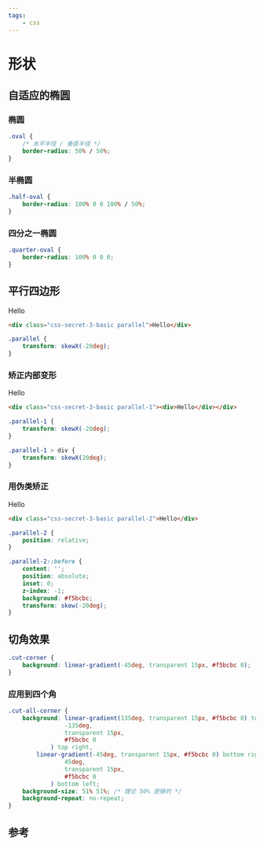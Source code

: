```yaml
---
tags:
    - css
---
```



# 形状

## 自适应的椭圆

### 椭圆

<div class="css-secret-3-basic css-secret-3-oval"></div>

```css
.oval {
    /* 水平半径 / 垂直半径 */
    border-radius: 50% / 50%;
}
```

### 半椭圆

<div class="css-secret-3-basic half-oval"></div>

```css
.half-oval {
    border-radius: 100% 0 0 100% / 50%;
}
```

### 四分之一椭圆

<div class="css-secret-3-basic quarter-oval"></div>

```css
.quarter-oval {
    border-radius: 100% 0 0 0;
}
```

## 平行四边形

<div class="css-secret-3-basic parallel">Hello</div>

```html
<div class="css-secret-3-basic parallel">Hello</div>
```

```css
.parallel {
    transform: skewX(-20deg);
}
```

### 矫正内部变形

<div class="css-secret-3-basic parallel-1">
    <div>Hello</div>
</div>

```html
<div class="css-secret-3-basic parallel-1"><div>Hello</div></div>
```

```css
.parallel-1 {
    transform: skewX(-20deg);
}

.parallel-1 > div {
    transform: skewX(20deg);
}
```

### 用伪类矫正

<div class="css-secret-3-basic parallel-2">Hello</div>

```html
<div class="css-secret-3-basic parallel-2">Hello</div>
```

```css
.parallel-2 {
    position: relative;
}

.parallel-2::before {
    content: '';
    position: absolute;
    inset: 0;
    z-index: -1;
    background: #f5bcbc;
    transform: skew(-20deg);
}
```

## 切角效果

<div class="css-secret-3-basic cut-corner"></div>

```css
.cut-corner {
    background: linear-gradient(-45deg, transparent 15px, #f5bcbc 0);
}
```

### 应用到四个角

<div class="css-secret-3-basic cut-all-corner"></div>

```css
.cut-all-corner {
    background: linear-gradient(135deg, transparent 15px, #f5bcbc 0) top left, linear-gradient(
                -135deg,
                transparent 15px,
                #f5bcbc 0
            ) top right,
        linear-gradient(-45deg, transparent 15px, #f5bcbc 0) bottom right, linear-gradient(
                45deg,
                transparent 15px,
                #f5bcbc 0
            ) bottom left;
    background-size: 51% 51%; /* 理论 50% 是够的 */
    background-repeat: no-repeat;
}
```

## 参考
